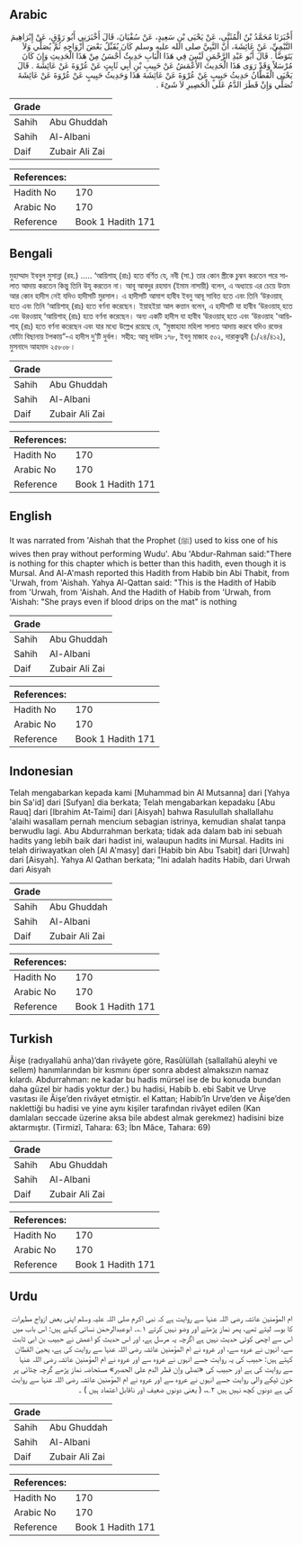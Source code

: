 ## Arabic


<div dir="rtl" lang="ar" style={{fontSize:'larger',backgroundColor:'#f8f9fa',padding:20}}>
أَخْبَرَنَا مُحَمَّدُ بْنُ الْمُثَنَّى، عَنْ يَحْيَى بْنِ سَعِيدٍ، عَنْ سُفْيَانَ، قَالَ أَخْبَرَنِي أَبُو رَوْقٍ، عَنْ إِبْرَاهِيمَ التَّيْمِيِّ، عَنْ عَائِشَةَ، أَنَّ النَّبِيَّ صلى الله عليه وسلم كَانَ يُقَبِّلُ بَعْضَ أَزْوَاجِهِ ثُمَّ يُصَلِّي وَلاَ يَتَوَضَّأُ ‏.‏ قَالَ أَبُو عَبْدِ الرَّحْمَنِ لَيْسَ فِي هَذَا الْبَابِ حَدِيثٌ أَحْسَنُ مِنْ هَذَا الْحَدِيثِ وَإِنَ كَانَ مُرْسَلاً وَقَدْ رَوَى هَذَا الْحَدِيثَ الأَعْمَشُ عَنْ حَبِيبِ بْنِ أَبِي ثَابِتٍ عَنْ عُرْوَةَ عَنْ عَائِشَةَ ‏.‏ قَالَ يَحْيَى الْقَطَّانُ حَدِيثُ حَبِيبٍ عَنْ عُرْوَةَ عَنْ عَائِشَةَ هَذَا وَحَدِيثُ حَبِيبٍ عَنْ عُرْوَةَ عَنْ عَائِشَةَ تُصَلِّي وَإِنْ قَطَرَ الدَّمُ عَلَى الْحَصِيرِ لاَ شَىْءَ ‏.‏
</div>
<div style={{backgroundColor:'#f8f9fa',padding:20, marginBottom: 10}}><table> <thead> <tr> <th>Grade</th> <th></th> </tr> </thead> <tbody> <tr><td>Sahih</td><td>Abu Ghuddah</td></tr><tr><td>Sahih</td><td>Al-Albani</td></tr><tr><td>Daif</td><td>Zubair Ali Zai</td></tr></tbody></table><table> <thead> <tr> <th>References:</th> <th></th> </tr> </thead> <tbody><tr><td>Hadith No</td><td>170</td></tr><tr><td>Arabic No</td><td>170</td></tr><tr><td>Reference</td><td>Book 1 Hadith 171</td></tr></tbody></table></div>

## Bengali


<div dir="ltr" lang="bn" style={{fontSize:'larger',backgroundColor:'#f8f9fa',padding:20}}>
মুহাম্মাদ ইবনুল মুসান্না (রহ.) ..... ‘আয়িশাহ্ (রাঃ) হতে বর্ণিত যে, নবী (সা.) তার কোন স্ত্রীকে চুম্বন করতেন পরে সালাত আদায় করতেন কিন্তু তিনি উযূ করতেন না। আবূ আবদুর রহমান (ইমাম নাসায়ী) বলেন, এ অধ্যায়ে এর চেয়ে উত্তম আর কোন হাদীস নেই যদিও হাদীসটি মুরসাল। এ হাদীসটি আমাশ হাবীব ইবনু আবূ সাবিত হতে এবং তিনি ‘উরওয়াহ্ হতে এবং তিনি ‘আয়িশাহ্ (রাঃ) হতে বর্ণনা করেছেন। ইয়াহইয়া আল কত্তান বলেন, এ হাদীসটি যা হাবীব ‘উরওয়াহ্ হতে এবং উরওয়াহ্ ‘আয়িশাহ্ (রাঃ) হতে বর্ণনা করেছেন। অন্য একটি হাদীস যা হাবীব ‘উরওয়াহ্ হতে এবং ‘উরওয়াহ 'আয়িশাহ্ (রাঃ) হতে বর্ণনা করেছেন এবং যার মধ্যে উল্লেখ রয়েছে যে, “মুস্তাহাযা মহিলা সালাত আদায় করবে যদিও রক্তের ফোঁটা বিছানায় টপকায়”-এ হাদীস দু’টি দুর্বল। সহীহ: আবূ দাউদ ১৭৮, ইবনু মাজাহ ৫০২, দারাকুত্বনী (১/২৪/৪১২), মুসনাদে আহমাদ ২৫৮০৮।
</div>
<div style={{backgroundColor:'#f8f9fa',padding:20, marginBottom: 10}}><table> <thead> <tr> <th>Grade</th> <th></th> </tr> </thead> <tbody> <tr><td>Sahih</td><td>Abu Ghuddah</td></tr><tr><td>Sahih</td><td>Al-Albani</td></tr><tr><td>Daif</td><td>Zubair Ali Zai</td></tr></tbody></table><table> <thead> <tr> <th>References:</th> <th></th> </tr> </thead> <tbody><tr><td>Hadith No</td><td>170</td></tr><tr><td>Arabic No</td><td>170</td></tr><tr><td>Reference</td><td>Book 1 Hadith 171</td></tr></tbody></table></div>

## English


<div dir="ltr" lang="en" style={{fontSize:'larger',backgroundColor:'#f8f9fa',padding:20}}>
It was narrated from 'Aishah that the Prophet (ﷺ) used to kiss one of his wives then pray without performing Wudu'. Abu 'Abdur-Rahman said:"There is nothing for this chapter which is better than this hadith, even though it is Mursal. And Al-A'mash reported this Hadith from Habib bin Abi Thabit, from 'Urwah, from 'Aishah. Yahya Al-Qattan said: "This is the Hadith of Habib from 'Urwah, from 'Aishah. And the Hadith of Habib from 'Urwah, from 'Aishah: "She prays even if blood drips on the mat" is nothing
</div>
<div style={{backgroundColor:'#f8f9fa',padding:20, marginBottom: 10}}><table> <thead> <tr> <th>Grade</th> <th></th> </tr> </thead> <tbody> <tr><td>Sahih</td><td>Abu Ghuddah</td></tr><tr><td>Sahih</td><td>Al-Albani</td></tr><tr><td>Daif</td><td>Zubair Ali Zai</td></tr></tbody></table><table> <thead> <tr> <th>References:</th> <th></th> </tr> </thead> <tbody><tr><td>Hadith No</td><td>170</td></tr><tr><td>Arabic No</td><td>170</td></tr><tr><td>Reference</td><td>Book 1 Hadith 171</td></tr></tbody></table></div>

## Indonesian


<div dir="ltr" lang="id" style={{fontSize:'larger',backgroundColor:'#f8f9fa',padding:20}}>
Telah mengabarkan kepada kami [Muhammad bin Al Mutsanna] dari [Yahya bin Sa'id] dari [Sufyan] dia berkata; Telah mengabarkan kepadaku [Abu Rauq] dari [Ibrahim At-Taimi] dari [Aisyah] bahwa Rasulullah shallallahu 'alaihi wasallam pernah mencium sebagian istrinya, kemudian shalat tanpa berwudlu lagi. Abu Abdurrahman berkata; tidak ada dalam bab ini sebuah hadits yang lebih baik dari hadist ini, walaupun hadits ini Mursal. Hadits ini telah diriwayatkan oleh [Al A'masy] dari [Habib bin Abu Tsabit] dari [Urwah] dari [Aisyah]. Yahya Al Qathan berkata; "Ini adalah hadits Habib, dari Urwah dari Aisyah
</div>
<div style={{backgroundColor:'#f8f9fa',padding:20, marginBottom: 10}}><table> <thead> <tr> <th>Grade</th> <th></th> </tr> </thead> <tbody> <tr><td>Sahih</td><td>Abu Ghuddah</td></tr><tr><td>Sahih</td><td>Al-Albani</td></tr><tr><td>Daif</td><td>Zubair Ali Zai</td></tr></tbody></table><table> <thead> <tr> <th>References:</th> <th></th> </tr> </thead> <tbody><tr><td>Hadith No</td><td>170</td></tr><tr><td>Arabic No</td><td>170</td></tr><tr><td>Reference</td><td>Book 1 Hadith 171</td></tr></tbody></table></div>

## Turkish


<div dir="ltr" lang="tr" style={{fontSize:'larger',backgroundColor:'#f8f9fa',padding:20}}>
Âişe (radıyallahü anha)’dan rivâyete göre, Rasûlüllah (sallallahü aleyhi ve sellem) hanımlarından bir kısmını öper sonra abdest almaksızın namaz kılardı. Abdurrahman: ne kadar bu hadis mürsel ise de bu konuda bundan daha güzel bir hadis yoktur der.) bu hadisi, Habib b. ebi Sabit ve Urve vasıtası ile Âişe’den rivâyet etmiştir. el Kattan; Habib’în Urve’den ve Âişe’den naklettiği bu hadisi ve yine aynı kişiler tarafından rivâyet edilen (Kan damlaları seccade üzerine aksa bile abdest almak gerekmez) hadisini bize aktarmıştır. (Tirmizî, Tahara: 63; İbn Mâce, Tahara: 69)
</div>
<div style={{backgroundColor:'#f8f9fa',padding:20, marginBottom: 10}}><table> <thead> <tr> <th>Grade</th> <th></th> </tr> </thead> <tbody> <tr><td>Sahih</td><td>Abu Ghuddah</td></tr><tr><td>Sahih</td><td>Al-Albani</td></tr><tr><td>Daif</td><td>Zubair Ali Zai</td></tr></tbody></table><table> <thead> <tr> <th>References:</th> <th></th> </tr> </thead> <tbody><tr><td>Hadith No</td><td>170</td></tr><tr><td>Arabic No</td><td>170</td></tr><tr><td>Reference</td><td>Book 1 Hadith 171</td></tr></tbody></table></div>

## Urdu


<div dir="rtl" lang="ur" style={{fontSize:'larger',backgroundColor:'#f8f9fa',padding:20}}>
ام المؤمنین عائشہ رضی اللہ عنہا سے روایت ہے کہ نبی اکرم صلی اللہ علیہ وسلم اپنی بعض ازواج مطہرات کا بوسہ لیتے تھے، پھر نماز پڑھتے اور وضو نہیں کرتے ۱؎۔ ابوعبدالرحمٰن نسائی کہتے ہیں: اس باب میں اس سے اچھی کوئی حدیث نہیں ہے اگرچہ یہ مرسل ہے، اور اس حدیث کو اعمش نے حبیب بن ابی ثابت سے، انہوں نے عروہ سے، اور عروہ نے ام المؤمنین عائشہ رضی اللہ عنہا سے روایت کی ہے، یحییٰ القطان کہتے ہیں: حبیب کی یہ روایت جسے انہوں نے عروہ سے اور عروہ نے ام المؤمنین عائشہ رضی اللہ عنہا سے روایت کی ہے اور حبیب کی «تصلى وإن قطر الدم على الحصير» مستحاضہ نماز پڑھے گرچہ چٹائی پر خون ٹپکے والی روایت جسے انہوں نے عروہ سے اور عروہ نے ام المؤمنین عائشہ رضی اللہ عنہا سے روایت کی ہے دونوں کچھ نہیں ہیں ۲؎، ( یعنی دونوں ضعیف اور ناقابل اعتماد ہیں ) ۔
</div>
<div style={{backgroundColor:'#f8f9fa',padding:20, marginBottom: 10}}><table> <thead> <tr> <th>Grade</th> <th></th> </tr> </thead> <tbody> <tr><td>Sahih</td><td>Abu Ghuddah</td></tr><tr><td>Sahih</td><td>Al-Albani</td></tr><tr><td>Daif</td><td>Zubair Ali Zai</td></tr></tbody></table><table> <thead> <tr> <th>References:</th> <th></th> </tr> </thead> <tbody><tr><td>Hadith No</td><td>170</td></tr><tr><td>Arabic No</td><td>170</td></tr><tr><td>Reference</td><td>Book 1 Hadith 171</td></tr></tbody></table></div>